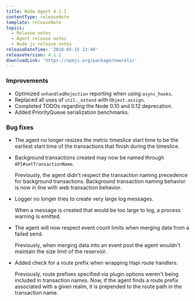 ```yaml
---
title: Node Agent 4.1.1
contentType: releaseNote
template: releaseNote
topics:
  - Release notes
  - Agent release notes
  - Node.js release notes
releaseDateTime: '2018-05-15 13:40'
releaseVersion: 4.1.1
downloadLink: 'https://npmjs.org/package/newrelic'
---
```


### Improvements

* Optimized `unhandledRejection` reporting when using `async_hooks`.
* Replaced all uses of `util._extend` with `Object.assign`.
* Completed TODOs regarding the Node 0.10 and 0.12 deprecation.
* Added PriorityQueue serialization benchmarks.

### Bug fixes

* The agent no longer resizes the metric timeslice start time to be the earliest start time of the transactions that finish during the timeslice.
* Background transactions created may now be named through `API#setTransactionName`.

  Previously, the agent didn't respect the transaction naming precedence for background transactions. Background transaction naming behavior is now in line with web transaction behavior.
* Logger no longer tries to create very large log messages.

  When a message is created that would be too large to log, a process warning is emitted.
* The agent will now respect event count limits when merging data from a failed send.

  Previously, when merging data into an event pool the agent wouldn't maintain the size limit of the reservoir.
* Added check for a route prefix when wrapping Hapi route handlers.

  Previously, route prefixes specified via plugin options weren't being included in transaction names. Now, if the agent finds a route prefix associated with a given realm, it is prepended to the route path in the transaction name.

